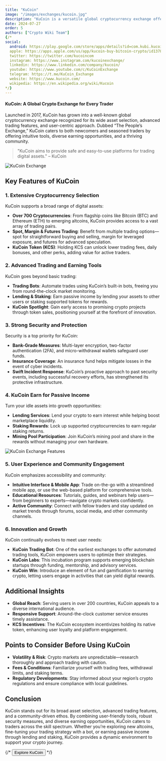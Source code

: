 ```yaml
---
title: "KuCoin"
image: "/images/exchanges/kucoin.jpg"
description: "KuCoin is a versatile global cryptocurrency exchange offering advanced trading tools, diverse assets, and strong security."
date: 2024-07-27
order: 5
authors: ["Crypto Wiki Team"]
{/*
social:
  android: https://play.google.com/store/apps/details?id=com.kubi.kucoin
  apple: https://apps.apple.com/us/app/kucoin-buy-bitcoin-crypto/id1378956601
  twitter: https://twitter.com/kucoincom
  instagram: https://www.instagram.com/kucoinexchange/
  linkedin: https://www.linkedin.com/company/kucoin/
  youtube: https://www.youtube.com/c/KuCoinExchange
  telegram: https://t.me/KuCoin_Exchange
  website: https://www.kucoin.com/ 
  wikipedia: https://en.wikipedia.org/wiki/Kucoin
*/}
---
```


#### KuCoin: A Global Crypto Exchange for Every Trader

Launched in 2017, KuCoin has grown into a well-known global cryptocurrency exchange recognized for its wide asset selection, advanced trading features, and user-centric approach. Dubbed “The People’s Exchange,” KuCoin caters to both newcomers and seasoned traders by offering intuitive tools, diverse earning opportunities, and a thriving community.

> "KuCoin aims to provide safe and easy-to-use platforms for trading digital assets." – KuCoin

![KuCoin Exchange](/images/exchanges/kucoin.jpg)

## Key Features of KuCoin

### 1. Extensive Cryptocurrency Selection

KuCoin supports a broad range of digital assets:

- **Over 700 Cryptocurrencies**: From flagship coins like Bitcoin (BTC) and Ethereum (ETH) to emerging altcoins, KuCoin provides access to a vast array of trading pairs.
- **Spot, Margin & Futures Trading**: Benefit from multiple trading options—spot for straightforward buying and selling, margin for leveraged exposure, and futures for advanced speculation.
- **KuCoin Token (KCS)**: Holding KCS can unlock lower trading fees, daily bonuses, and other perks, adding value for active traders.

### 2. Advanced Trading and Earning Tools

KuCoin goes beyond basic trading:

- **Trading Bots**: Automate trades using KuCoin’s built-in bots, freeing you from round-the-clock market monitoring.
- **Lending & Staking**: Earn passive income by lending your assets to other users or staking supported tokens for rewards.
- **KuCoin Spotlight**: Gain early access to promising crypto projects through token sales, positioning yourself at the forefront of innovation.

### 3. Strong Security and Protection

Security is a top priority for KuCoin:

- **Bank-Grade Measures**: Multi-layer encryption, two-factor authentication (2FA), and micro-withdrawal wallets safeguard user funds.
- **Insurance Coverage**: An insurance fund helps mitigate losses in the event of cyber incidents.
- **Swift Incident Response**: KuCoin’s proactive approach to past security events, including successful recovery efforts, has strengthened its protective infrastructure.

### 4. KuCoin Earn for Passive Income

Turn your idle assets into growth opportunities:

- **Lending Services**: Lend your crypto to earn interest while helping boost marketplace liquidity.
- **Staking Rewards**: Lock up supported cryptocurrencies to earn regular staking returns.
- **Mining Pool Participation**: Join KuCoin’s mining pool and share in the rewards without managing your own hardware.

![KuCoin Exchange Features](/images/posts/kucoin-exchange.jpg)

### 5. User Experience and Community Engagement

KuCoin emphasizes accessibility and community:

- **Intuitive Interface & Mobile App**: Trade on-the-go with a streamlined mobile app, or use the web-based platform for comprehensive tools.
- **Educational Resources**: Tutorials, guides, and webinars help users—from beginners to experts—navigate crypto markets confidently.
- **Active Community**: Connect with fellow traders and stay updated on market trends through forums, social media, and other community channels.

### 6. Innovation and Growth

KuCoin continually evolves to meet user needs:

- **KuCoin Trading Bot**: One of the earliest exchanges to offer automated trading tools, KuCoin empowers users to optimize their strategies.
- **KuCoin Labs**: This incubation program supports emerging blockchain startups through funding, mentorship, and advisory services.
- **KuCoin Win**: Introduce an element of fun and gamification to earning crypto, letting users engage in activities that can yield digital rewards.

## Additional Insights

- **Global Reach**: Serving users in over 200 countries, KuCoin appeals to a diverse international audience.
- **Responsive Support**: Around-the-clock customer service ensures timely assistance.
- **KCS Incentives**: The KuCoin ecosystem incentivizes holding its native token, enhancing user loyalty and platform engagement.

## Points to Consider Before Using KuCoin

- **Volatility & Risk**: Crypto markets are unpredictable—research thoroughly and approach trading with caution.
- **Fees & Conditions**: Familiarize yourself with trading fees, withdrawal limits, and staking terms.
- **Regulatory Developments**: Stay informed about your region’s crypto regulations and ensure compliance with local guidelines.

## Conclusion

KuCoin stands out for its broad asset selection, advanced trading features, and a community-driven ethos. By combining user-friendly tools, robust security measures, and diverse earning opportunities, KuCoin caters to traders across the skill spectrum. Whether you’re exploring new altcoins, fine-tuning your trading strategy with a bot, or earning passive income through lending and staking, KuCoin provides a dynamic environment to support your crypto journey.

{/* <Button href="https://www.kucoin.com/">Explore KuCoin</Button> */}

